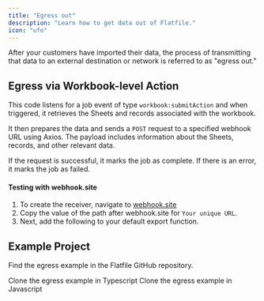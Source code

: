 ```yaml
---
title: "Egress out"
description: "Learn how to get data out of Flatfile."
icon: "ufo"
---
```


After your customers have imported their data, the process of transmitting that data to an external destination or network is referred to as "egress out."

## Egress via Workbook-level Action

This code listens for a job event of type `workbook:submitAction` and when triggered, it retrieves the Sheets and records associated with the workbook.

It then prepares the data and sends a `POST` request to a specified webhook URL using Axios. The payload includes information about the Sheets, records, and other relevant data.

If the request is successful, it marks the job as complete. If there is an error, it marks the job as failed.

#### Testing with webhook.site

1. To create the receiver, navigate to [webhook.site](https://webhook.site)
2. Copy the value of the path after webhook.site for `Your unique URL`.
3. Next, add the following to your default export function.

<Snippet file="shared/workbook_submit.mdx" />

## Example Project

Find the egress example in the Flatfile GitHub repository.

<CardGroup cols={2}>
  <Card
    title="typescript"
    icon="code-merge"
    href="https://github.com/FlatFilers/flatfile-docs-kitchen-sink/blob/main/typescript/egress/index.ts"
  >
    Clone the egress example in Typescript
  </Card>
  <Card
    title="javascript"
    icon="js"
    href="https://github.com/FlatFilers/flatfile-docs-kitchen-sink/blob/main/javascript/egress/index.js"
  >
    Clone the egress example in Javascript
  </Card>
</CardGroup>
